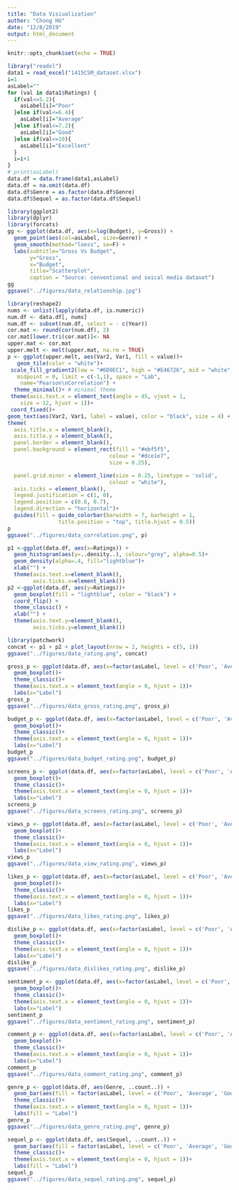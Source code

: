 ```yaml
---
title: "Data Visiualization"
author: "Chong HU"
date: "12/8/2019"
output: html_document
---
```


```r
knitr::opts_chunk$set(echo = TRUE)
```

```r
library("readxl")
data1 = read_excel("1415CSM_dataset.xlsx")
i=1
asLabel=""
for (val in data1$Ratings) {
  if(val<=5.2){
    asLabel[i]="Poor"
  }else if(val<=6.4){
    asLabel[i]="Average"
  }else if(val<=7.2){
    asLabel[i]="Good"
  }else if(val<=10){
    asLabel[i]="Excellent"
  }
  i=i+1
}
# print(asLabel)
data.df = data.frame(data1,asLabel)
data.df = na.omit(data.df)
data.df$Genre = as.factor(data.df$Genre)
data.df$Sequel = as.factor(data.df$Sequel)
```

```r
library(ggplot2)
library(dplyr)
library(forcats)
gg <- ggplot(data.df, aes(x=log(Budget), y=Gross)) + 
  geom_point(aes(col=asLabel, size=Genre)) + 
  geom_smooth(method="loess", se=F) + 
  labs(subtitle="Gross Vs Budget", 
       y="Gross", 
       x="Budget", 
       title="Scatterplot", 
       caption = "Source: conventional and soical media dataset")
gg
ggsave("../figures/data_relationship.jpg")
```

```r
library(reshape2)
nums <- unlist(lapply(data.df, is.numeric))  
num.df <- data.df[, nums]
num.df <- subset(num.df, select = - c(Year))
cor.mat <- round(cor(num.df), 2)
cor.mat[lower.tri(cor.mat)]<- NA
upper.mat <- cor.mat
upper.melt <- melt(upper.mat, na.rm = TRUE)
p <- ggplot(upper.melt, aes(Var2, Var1, fill = value))+
   geom_tile(color = "white")+
 scale_fill_gradient2(low = "#6D9EC1", high = "#E46726", mid = "white", 
   midpoint = 0, limit = c(-1,1), space = "Lab", 
    name="Pearson\nCorrelation") +
  theme_minimal()+ # minimal theme
 theme(axis.text.x = element_text(angle = 45, vjust = 1, 
    size = 12, hjust = 1))+
 coord_fixed()+
geom_text(aes(Var2, Var1, label = value), color = "black", size = 4) +
theme(
  axis.title.x = element_blank(),
  axis.title.y = element_blank(),
  panel.border = element_blank(),
  panel.background = element_rect(fill = "#ebf5f5",
                                colour = "#dce1e7",
                                size = 0.25),

  panel.grid.minor = element_line(size = 0.25, linetype = 'solid',
                                colour = "white"),
  axis.ticks = element_blank(),
  legend.justification = c(1, 0),
  legend.position = c(0.6, 0.7),
  legend.direction = "horizontal")+
  guides(fill = guide_colorbar(barwidth = 7, barheight = 1,
                title.position = "top", title.hjust = 0.5))
p
ggsave("../figures/data_correlation.png", p)
```


```r
p1 <-ggplot(data.df, aes(x=Ratings)) +
  geom_histogram(aes(y=..density..), colour="grey", alpha=0.5)+
  geom_density(alpha=.4, fill="lightblue")+
  xlab("") +
  theme(axis.text.x=element_blank(),
        axis.ticks.x=element_blank())
p2 <-ggplot(data.df, aes(y=Ratings))+
  geom_boxplot(fill = "lightblue", color = "black") + 
  coord_flip() +
  theme_classic() +
  xlab("") +
  theme(axis.text.y=element_blank(),
        axis.ticks.y=element_blank())

library(patchwork)
concat <- p1 + p2 + plot_layout(nrow = 2, heights = c(5, 1))
ggsave("../figures/data_rating.png", concat)
```

```r
gross_p <- ggplot(data.df, aes(x=factor(asLabel, level = c('Poor', 'Average', 'Good', 'Excellent')), y=Gross, fill=asLabel)) + 
  geom_boxplot()+
  theme_classic()+
  theme(axis.text.x = element_text(angle = 0, hjust = 1))+
  labs(x="Label")
gross_p
ggsave("../figures/data_gross_rating.png", gross_p)
```

```r
budget_p <- ggplot(data.df, aes(x=factor(asLabel, level = c('Poor', 'Average', 'Good', 'Excellent')), y=Budget, fill=asLabel)) + 
  geom_boxplot()+
  theme_classic()+
  theme(axis.text.x = element_text(angle = 0, hjust = 1))+
  labs(x="Label")
budget_p
ggsave("../figures/data_budget_rating.png", budget_p)
```


```r
screens_p <- ggplot(data.df, aes(x=factor(asLabel, level = c('Poor', 'Average', 'Good', 'Excellent')), y=Screens, fill=asLabel)) + 
  geom_boxplot()+
  theme_classic()+
  theme(axis.text.x = element_text(angle = 0, hjust = 1))+
  labs(x="Label")
screens_p
ggsave("../figures/data_screens_rating.png", screens_p)
```
```r
views_p <- ggplot(data.df, aes(x=factor(asLabel, level = c('Poor', 'Average', 'Good', 'Excellent')), y=Views, fill=asLabel)) + 
  geom_boxplot()+
  theme_classic()+
  theme(axis.text.x = element_text(angle = 0, hjust = 1))+
  labs(x="Label")
views_p
ggsave("../figures/data_view_rating.png", views_p)
```




```r
likes_p <- ggplot(data.df, aes(x=factor(asLabel, level = c('Poor', 'Average', 'Good', 'Excellent')), y=log(Likes), fill=asLabel)) + 
  geom_boxplot()+
  theme_classic()+
  theme(axis.text.x = element_text(angle = 0, hjust = 1))+
  labs(x="Label")
likes_p
ggsave("../figures/data_likes_rating.png", likes_p)
```

```r
dislike_p <- ggplot(data.df, aes(x=factor(asLabel, level = c('Poor', 'Average', 'Good', 'Excellent')), y=log(Dislikes), fill=asLabel)) + 
  geom_boxplot()+
  theme_classic()+
  theme(axis.text.x = element_text(angle = 0, hjust = 1))+
  labs(x="Label")
dislike_p
ggsave("../figures/data_dislikes_rating.png", dislike_p)
```

```r
sentiment_p <- ggplot(data.df, aes(x=factor(asLabel, level = c('Poor', 'Average', 'Good', 'Excellent')), y=Sentiment, fill=asLabel)) + 
  geom_boxplot()+
  theme_classic()+
  theme(axis.text.x = element_text(angle = 0, hjust = 1))+
  labs(x="Label")
sentiment_p
ggsave("../figures/data_sentiment_rating.png", sentiment_p)
```
```r
comment_p <- ggplot(data.df, aes(x=factor(asLabel, level = c('Poor', 'Average', 'Good', 'Excellent')), y=log(Comments), fill=asLabel)) + 
  geom_boxplot()+
  theme_classic()+
  theme(axis.text.x = element_text(angle = 0, hjust = 1))+
  labs(x="Label")
comment_p
ggsave("../figures/data_comment_rating.png", comment_p)
```
```r
genre_p <- ggplot(data.df, aes(Genre, ..count..)) + 
  geom_bar(aes(fill = factor(asLabel, level = c('Poor', 'Average', 'Good', 'Excellent'))), position = "dodge")+
  theme_classic()+
  theme(axis.text.x = element_text(angle = 0, hjust = 1))+
  labs(fill = "Label")
genre_p
ggsave("../figures/data_genre_rating.png", genre_p)
```

```r
sequel_p <- ggplot(data.df, aes(Sequel, ..count..)) + 
  geom_bar(aes(fill = factor(asLabel, level = c('Poor', 'Average', 'Good', 'Excellent'))), position = "dodge")+
  theme_classic()+
  theme(axis.text.x = element_text(angle = 0, hjust = 1))+
  labs(fill = "Label")
sequel_p
ggsave("../figures/data_sequel_rating.png", sequel_p)
```

